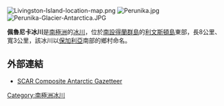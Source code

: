 [[Image:Livingston-Island-location-map.png|thumb]]
[[Image:Perunika.jpg|thumb]]
[[Image:Perunika-Glacier-Antarctica.JPG|thumb]]

'''佩魯尼卡冰川'''是[[南極洲|南極洲]]的[[冰川|冰川]]，位於[[南設得蘭群島|南設得蘭群島]]的[[利文斯頓島|利文斯頓島]]東部，長8公里、寬3公里，該冰川以[[保加利亞|保加利亞]]南部的鄉村命名。

==外部連結==
* [http://data.aad.gov.au/aadc/gaz/scar/ SCAR Composite Antarctic Gazetteer]{{WebCite|url=https://www.webcitation.org/5ug2CfC7m?url=http://data.aad.gov.au/aadc/gaz/scar/ |date=20101202140255 |dateformat=iso }}

{{Antarctica-geo-stub}}
[[Category:南極洲冰川|Category:南極洲冰川]]